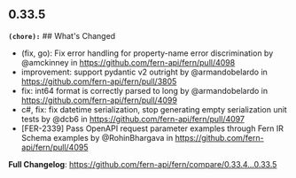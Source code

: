 ## 0.33.5
**`(chore):`** ## What's Changed
* (fix, go): Fix error handling for property-name error discrimination by @amckinney in https://github.com/fern-api/fern/pull/4098
* improvement: support pydantic v2 outright by @armandobelardo in https://github.com/fern-api/fern/pull/3805
* fix: int64 format is correctly parsed to long by @armandobelardo in https://github.com/fern-api/fern/pull/4099
* c#, fix: fix datetime serialization, stop generating empty serialization unit tests by @dcb6 in https://github.com/fern-api/fern/pull/4097
* [FER-2339] Pass OpenAPI request parameter examples through Fern IR Schema examples by @RohinBhargava in https://github.com/fern-api/fern/pull/4095


**Full Changelog**: https://github.com/fern-api/fern/compare/0.33.4...0.33.5


